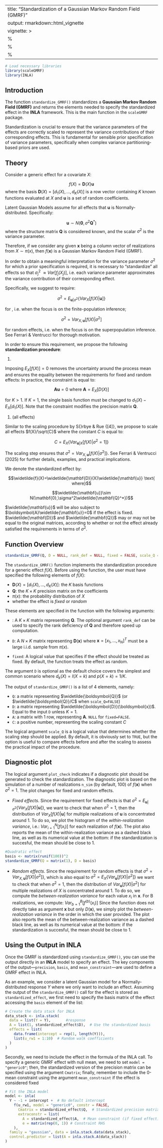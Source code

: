 
---
title: "Standardization of a Gaussian Markov Random Field (GMRF)"
output: rmarkdown::html_vignette
vignette: >
  %\VignetteIndexEntry{standardize_GMRF}
  %\VignetteEngine{knitr::rmarkdown}
  %\VignetteEncoding{UTF-8}
---

```r
# Load necessary libraries
library(scaleGMRF)
library(INLA)
```

## Introduction

The function `standardize_GMRF()` standardizes a **Gaussian Markov Random Field (GMRF)** and returns the elements needed to specify the standardized effect in the **INLA** framework. This is the main function in the `scaleGMRF` package.

Standardization is crucial to ensure that the variance parameters of the effects are correctly scaled to represent the variance contributions of their corresponding effects. This is fundamental for sensible prior specification of variance parameters, specifically when complex variance partitioning-based priors are used.

## Theory

Consider a generic effect for a covariate $X$:

$$f(X)=\mathbf{D}(X)\mathbf{u}$$
where the basis $\boldsymbol{D}(X)=[d_1(X),...,d_K(X)]$ is a row vector containing $K$ known functions evaluated at $X$ and $\boldsymbol{u}$ is a set of random coefficients.

Latent Gaussian Models assume for all effects that $\boldsymbol{u}$ is Normally-distributed. Specifically:

$$ \mathbf{u} \sim N(\mathbf{0},\sigma^2\mathbf{Q}^*)$$
where the structure matrix $\boldsymbol{Q}$ is considered known, and the scalar $\sigma^2$ is the variance parameter. 

Therefore, if we consider any given $\boldsymbol{x}$ being a column vector of realizations from $X\sim \pi(x)$, then $f(\boldsymbol{x})$ is a Gaussian Markov Random Field (GMRF).

In order to obtain a meaningful interpretation for the variance parameter $\sigma^2$ for which a prior specification is required, it is necessary to "standardize" all effects so that $\sigma^2_j$  $\approx
    Var[f_j(X_j)]$, i.e. each variance parameter approximates the variance contribution of their corresponding effect.
    
Specifically, we suggest to require:

$$\sigma^2=E_{\mathbf{u}|\sigma^2}\{Var_{X}[f(X)|\mathbf{u}]\}$$

for \textbf{fixed effects}, i.e. when the focus is on the finite-population inference;

$$\sigma^2=Var_{X,\mathbf{u}}[f(X)|\sigma^2]$$

for random effects, i.e. when the focus is on the superpopulation inference. See Ferrari \& Ventrucci for thorough motivation.

In order to ensure this requirement, we propose the following **standardization procedure**:


1. \textbf{0-mean constraint for fixed effects}


Imposing $E_X[f(X)]=0$ removes the uncertainty around the process mean and ensures the equality between the requirements for fixed and random effects:
\begin{gather*}
E_X[f(X)]=0\implies\\
      Var_{X,\mathbf{u}}[f(X)|\sigma^2]= E_{\mathbf{u}|\sigma^2}\{Var_{X}[f(X)|\mathbf{u}]\}
\end{gather*}
In practice, the constraint is equal to:

$$\boldsymbol{A}\mathbf{u}=0 \text{ where }\boldsymbol{A}=E_X[D(X)]$$

for $K>1$. If $K=1$, the single basis function must be changed to $d_1(X)-E_X[d_1(X)]$. Note that the constraint modifies the precision matrix $\boldsymbol{Q}$.

1. \textbf{Scaling} (all effects)

Similar to the scaling procedure by S{\o}rbye \& Rue {\color{cadmiumgreen!100}$[4]$}, we propose to scale all effects $f(X)/\sqrt{C}$ where the constant $C$ is equal to:

$$C=E_X\{Var_{\mathbf{u}|X}[f(X)|\sigma^2=1]\}$$

The scaling step ensures that $\sigma^2=Var_{X,\mathbf{u}}[f(X)|\sigma^2]\}$. See Ferrari \& Ventrucci (2025) for further details, examples, and practical implications.

We denote the standardized effect by:

$$\widetilde{f}(X)=\widetilde{\mathbf{D}}(X)\widetilde{\mathbf{u}} \text{  where}$$


$$\widetilde{\mathbf{u}}\sim N(\mathbf{0},\sigma^2\widetilde{\mathbf{Q}^*})$$

$\widetilde{\mathbf{u}}$ will be also subject to $\boldsymbol{A}\widetilde{\mathbf{u}}=0$ if the effect is fixed. $\widetilde{\mathbf{D}}$ and $\widetilde{\mathbf{Q}}$ may or may not be equal to the original matrices, according to whether or not the effect already satisfied the requirements in terms of $\sigma^2$.

## Function Overview

```r
standardize_GMRF(Q, D = NULL, rank_def = NULL, fixed = FALSE, scale_Q = TRUE, plot_check = FALSE, n_sim = 100)
```

The `standardize_GMRF()` function implements the standardization procedure for a generic effect $f(X)$. Before using the function, the user must have specified the following elements of $f(X)$:

- $\boldsymbol{D}(X)=[d_1(X),...,d_K(X)]$: the $K$ basis functions
- $\boldsymbol{Q}$: the $K\times K$ precision matrix on the coefficients
- $\pi(x)$: the probability distribution of $X$ 
- whether the effect is *fixed* or *random*

These elements are specified in the function with the following arguments:

- \texttt{Q}: A $K\times K$ matrix representing $\boldsymbol{Q}$. The optional argument `rank_def` can be used to specify the rank deficiency of $\boldsymbol{Q}$ and therefore speed up computation.

- `D`: A $N \times K$ matrix representing $\boldsymbol{D}(\boldsymbol{x})$
 where $\boldsymbol{x}=[x_1,...,x_N]^T$ must be a large i.i.d. sample from $\pi(x)$.
 
- `fixed`: A logical value that specifies if the effect should be treated as fixed. By default, the function treats the effect as random.

The argument `D` is optional as the default choice covers the simplest and common scenario where $d_k(X)=I(X=k)$ and $p(X=k)=1/K$.

The output of `standardize_GMRF()` is a list of 4 elements, namely:

- `Q`: a matrix representing $\widetilde{\boldsymbol{Q}}$ (or $\widetilde{\boldsymbol{Q}}/C$ when `scale_Q=FALSE`)
- `D`: a matrix representing $\widetilde{\boldsymbol{D}}(\boldsymbol{x})$. Equal to the input `D` unless $K=1$.
- `A`: a matrix with 1 row, representing $\boldsymbol{A}$. `NULL` for `fixed=FALSE`.
- `C`: a positive number, representing the scaling constant $C$

The logical argument `scale_Q` is a logical value that determines whether the scaling step should be applied. By default, it is obviously set to `TRUE`, but the option is useful to compare effects before and after the scaling to assess the practical impact of the procedure. 

## Diagnostic plot

The logical argument `plot_check` indicates if a diagnostic plot should be generated to check the standardization. The diagnostic plot is based on the simulation of a number of realizations `n_sim` (by default, 100) of $f(\boldsymbol{x})$ when $\sigma^2=1$. The plot changes for fixed and random effects.

- *Fixed effects*. Since the requirement for fixed effects is that $\sigma^2=E_{\mathbf{u}|\sigma^2}\{Var_{X}[f(X)|\mathbf{u}]\}$, we want to check that when $\sigma^2=1$, then the distribution of $Var_{X}[f(X)|\mathbf{u}]$ for multiple realizations of $\mathbf{u}$ is concentrated around 1. To do so, we plot the histogram of the *within-realization variance*, i.e.:
$Var_{i=1}^N[f(x_i)]$
for each realization of $f(\boldsymbol{x})$. The plot also reports the mean of the within-realization variance as a dashed black line, as well as its numerical value at the bottom: if the standardization is succesful, the mean should be close to 1.

```r
#Quadratic effect
basis <- matrix(runif(100))^2
standardize_GMRF(Q = matrix(1), D = basis)
```

- *Random effects*. Since the requirement for random effects is that $\sigma^2=Var_{X,\mathbf{u}}[f(X)|\sigma^2]\}$, which is also equal to $\sigma^2=E_{X}\{Var_{\mathbf{u}}[f(X)|\sigma^2]\}$ we want to check that when $\sigma^2=1$, then the distribution of $Var_{\mathbf{u}}[f(X)|\sigma^2]$ for multiple realizations of $X$ is concentrated around 1. To do so, we compute the *between-realization variance* for each value $x_i$ in $\boldsymbol{x}$. For B realizations, we compute:
$Var_{b=1}^B[f^{(b)}(x_i)]$
Since the function does not directly take as argument $\boldsymbol{x}$ but only $D(\boldsymbol{x})$, we simply plot the *between-realization variance* in the order in which the user provided. The plot also reports the mean of the between-realization variance as a dashed black line, as well as its numerical value at the bottom: if the standardization is succesful, the mean should be close to 1.


## Using the Output in INLA

Once the GMRF is standardized using `standardize_GMRF()`, you can use the output directly in an **INLA** model to specify an effect. The key components of the output—`precision`, `basis`, and `mean_constraint`—are used to define a GMRF effect in INLA.

As an example, we consider a latent Gaussian model for a Normally-distributed response $Y$ where we only want to include an effect. Assuming the output of the `standardize_GMRF()` call for the effect is stored as `standardized_effect`, we first need to specify the basis matrix of the effect accessing the `basis` element of the list:

```r
# Create the data stack for INLA
data_stack <- inla.stack(
  data = list(Y = Y),       #response
  A = list(1, standardized_effect$D),  # Use the standardized basis
  effects = list(
    data.frame(intercept = rep(1, length(Y))),
    list(u_rw1 = 1:10)  # Random walk coefficients
  )
)
```

Secondly, we need to include the effect in the formula of the INLA call. To specify a generic GMRF effect with null mean, we need to set `model = "generic0"`; then, the standardized version of the precision matrix can be specified using the argument `Cmatrix`; finally, remember to include the 0-mean constraint using the argument `mean_constraint` if the effect is considered fixed 

```r
# Fit the INLA model
model <- inla(
  Y ~ -1 + intercept +  # No default intercept
    f(u_rw1, model = "generic0", constr = FALSE,
      Cmatrix = standardized_effect$Q,  # Standardized precision matrix
      extraconstr = list(
        A = standardized_effect$A,  # Mean constraint (if fixed effect)
        e = matrix(rep(0, 1)) # Constraint RHS
    ),
  family = "gaussian", data = inla.stack.data(data_stack),
  control.predictor = list(A = inla.stack.A(data_stack))
)
```


